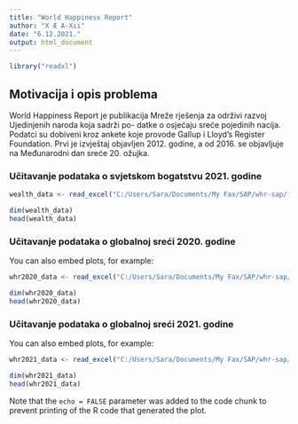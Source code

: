 ```yaml
---
title: "World Happiness Report"
author: "X Æ A-Xii"
date: "6.12.2021."
output: html_document
---
```

```r

library("readxl")
```
## Motivacija i opis problema
World Happiness Report je publikacija Mreže rješenja za održivi razvoj Ujedinjenih naroda koja sadrži po-
datke o osjećaju sreće pojedinih nacija. Podatci su dobiveni kroz ankete koje provode Gallup i Lloyd’s
Register Foundation. Prvi je izvještaj objavljen 2012. godine, a od 2016. se objavljuje na Međunarodni dan
sreće 20. ožujka.

### Učitavanje podataka o svjetskom bogatstvu 2021. godine

```r
wealth_data <- read_excel("C:/Users/Sara/Documents/My Fax/SAP/whr-sap/files/credit_suisse_global_wealth_databook_2021_table_31.xlsx")

dim(wealth_data)
head(wealth_data)
```


### Učitavanje podataka o globalnoj sreći 2020. godine

You can also embed plots, for example:

```r
whr2020_data <- read_excel("C:/Users/Sara/Documents/My Fax/SAP/whr-sap/files/WHR_2020.xlsx")

dim(whr2020_data)
head(whr2020_data)
```

### Učitavanje podataka o globalnoj sreći 2021. godine

You can also embed plots, for example:

```r
whr2021_data <- read_excel("C:/Users/Sara/Documents/My Fax/SAP/whr-sap/files/WHR_2021.xlsx")

dim(whr2021_data)
head(whr2021_data)
```

Note that the `echo = FALSE` parameter was added to the code chunk to prevent printing of the R code that generated the plot.
